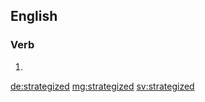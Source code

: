 ==English==

===Verb===
{{head|en}}

# {{en-past of|strategize}}

[[de:strategized]]
[[mg:strategized]]
[[sv:strategized]]